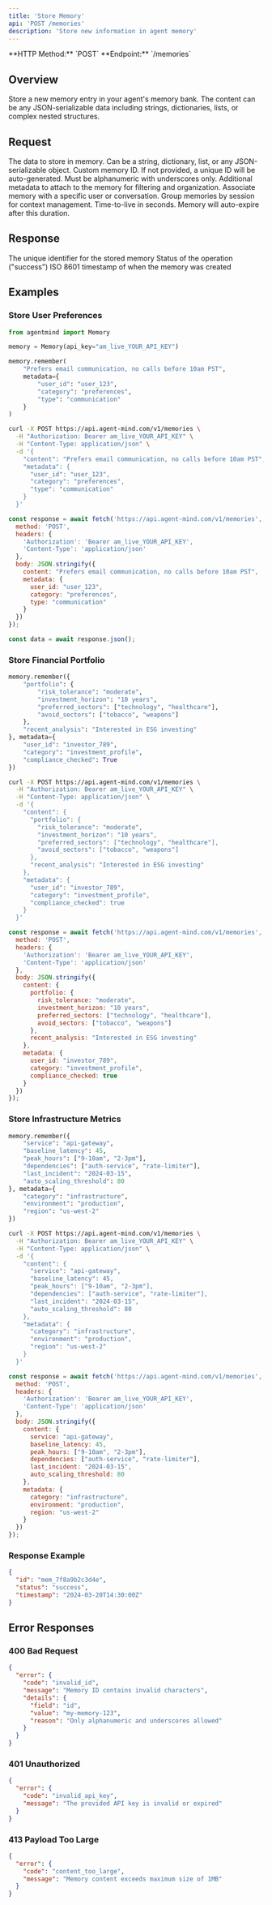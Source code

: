 ```yaml
---
title: 'Store Memory'
api: 'POST /memories'
description: 'Store new information in agent memory'
---
```


<Note>
  **HTTP Method:** `POST`  
  **Endpoint:** `/memories`
</Note>

## Overview

Store a new memory entry in your agent's memory bank. The content can be any JSON-serializable data including strings, dictionaries, lists, or complex nested structures.

## Request

<ParamField body="content" type="any" required>
  The data to store in memory. Can be a string, dictionary, list, or any JSON-serializable object.
</ParamField>

<ParamField body="id" type="string">
  Custom memory ID. If not provided, a unique ID will be auto-generated. Must be alphanumeric with underscores only.
</ParamField>

<ParamField body="metadata" type="object">
  Additional metadata to attach to the memory for filtering and organization.
</ParamField>

<ParamField body="user_id" type="string">
  Associate memory with a specific user or conversation.
</ParamField>

<ParamField body="session_id" type="string">
  Group memories by session for context management.
</ParamField>

<ParamField body="ttl" type="integer">
  Time-to-live in seconds. Memory will auto-expire after this duration.
</ParamField>

## Response

<ResponseField name="id" type="string">
  The unique identifier for the stored memory
</ResponseField>

<ResponseField name="status" type="string">
  Status of the operation ("success")
</ResponseField>

<ResponseField name="timestamp" type="string">
  ISO 8601 timestamp of when the memory was created
</ResponseField>

## Examples

### Store User Preferences

<CodeGroup>

```python Python
from agentmind import Memory

memory = Memory(api_key="am_live_YOUR_API_KEY")

memory.remember(
    "Prefers email communication, no calls before 10am PST",
    metadata={
        "user_id": "user_123",
        "category": "preferences",
        "type": "communication"
    }
)
```

```bash cURL
curl -X POST https://api.agent-mind.com/v1/memories \
  -H "Authorization: Bearer am_live_YOUR_API_KEY" \
  -H "Content-Type: application/json" \
  -d '{
    "content": "Prefers email communication, no calls before 10am PST",
    "metadata": {
      "user_id": "user_123",
      "category": "preferences",
      "type": "communication"
    }
  }'
```

```javascript JavaScript
const response = await fetch('https://api.agent-mind.com/v1/memories', {
  method: 'POST',
  headers: {
    'Authorization': 'Bearer am_live_YOUR_API_KEY',
    'Content-Type': 'application/json'
  },
  body: JSON.stringify({
    content: "Prefers email communication, no calls before 10am PST",
    metadata: {
      user_id: "user_123",
      category: "preferences",
      type: "communication"
    }
  })
});

const data = await response.json();
```

</CodeGroup>

### Store Financial Portfolio

<CodeGroup>

```python Python
memory.remember({
    "portfolio": {
        "risk_tolerance": "moderate",
        "investment_horizon": "10 years",
        "preferred_sectors": ["technology", "healthcare"],
        "avoid_sectors": ["tobacco", "weapons"]
    },
    "recent_analysis": "Interested in ESG investing"
}, metadata={
    "user_id": "investor_789",
    "category": "investment_profile",
    "compliance_checked": True
})
```

```bash cURL
curl -X POST https://api.agent-mind.com/v1/memories \
  -H "Authorization: Bearer am_live_YOUR_API_KEY" \
  -H "Content-Type: application/json" \
  -d '{
    "content": {
      "portfolio": {
        "risk_tolerance": "moderate",
        "investment_horizon": "10 years",
        "preferred_sectors": ["technology", "healthcare"],
        "avoid_sectors": ["tobacco", "weapons"]
      },
      "recent_analysis": "Interested in ESG investing"
    },
    "metadata": {
      "user_id": "investor_789",
      "category": "investment_profile",
      "compliance_checked": true
    }
  }'
```

```javascript JavaScript
const response = await fetch('https://api.agent-mind.com/v1/memories', {
  method: 'POST',
  headers: {
    'Authorization': 'Bearer am_live_YOUR_API_KEY',
    'Content-Type': 'application/json'
  },
  body: JSON.stringify({
    content: {
      portfolio: {
        risk_tolerance: "moderate",
        investment_horizon: "10 years",
        preferred_sectors: ["technology", "healthcare"],
        avoid_sectors: ["tobacco", "weapons"]
      },
      recent_analysis: "Interested in ESG investing"
    },
    metadata: {
      user_id: "investor_789",
      category: "investment_profile",
      compliance_checked: true
    }
  })
});
```

</CodeGroup>

### Store Infrastructure Metrics

<CodeGroup>

```python Python
memory.remember({
    "service": "api-gateway",
    "baseline_latency": 45,
    "peak_hours": ["9-10am", "2-3pm"],
    "dependencies": ["auth-service", "rate-limiter"],
    "last_incident": "2024-03-15",
    "auto_scaling_threshold": 80
}, metadata={
    "category": "infrastructure",
    "environment": "production",
    "region": "us-west-2"
})
```

```bash cURL
curl -X POST https://api.agent-mind.com/v1/memories \
  -H "Authorization: Bearer am_live_YOUR_API_KEY" \
  -H "Content-Type: application/json" \
  -d '{
    "content": {
      "service": "api-gateway",
      "baseline_latency": 45,
      "peak_hours": ["9-10am", "2-3pm"],
      "dependencies": ["auth-service", "rate-limiter"],
      "last_incident": "2024-03-15",
      "auto_scaling_threshold": 80
    },
    "metadata": {
      "category": "infrastructure",
      "environment": "production",
      "region": "us-west-2"
    }
  }'
```

```javascript JavaScript
const response = await fetch('https://api.agent-mind.com/v1/memories', {
  method: 'POST',
  headers: {
    'Authorization': 'Bearer am_live_YOUR_API_KEY',
    'Content-Type': 'application/json'
  },
  body: JSON.stringify({
    content: {
      service: "api-gateway",
      baseline_latency: 45,
      peak_hours: ["9-10am", "2-3pm"],
      dependencies: ["auth-service", "rate-limiter"],
      last_incident: "2024-03-15",
      auto_scaling_threshold: 80
    },
    metadata: {
      category: "infrastructure",
      environment: "production",
      region: "us-west-2"
    }
  })
});
```

</CodeGroup>

### Response Example

```json
{
  "id": "mem_7f8a9b2c3d4e",
  "status": "success",
  "timestamp": "2024-03-20T14:30:00Z"
}
```

## Error Responses

### 400 Bad Request

```json
{
  "error": {
    "code": "invalid_id",
    "message": "Memory ID contains invalid characters",
    "details": {
      "field": "id",
      "value": "my-memory-123",
      "reason": "Only alphanumeric and underscores allowed"
    }
  }
}
```

### 401 Unauthorized

```json
{
  "error": {
    "code": "invalid_api_key",
    "message": "The provided API key is invalid or expired"
  }
}
```

### 413 Payload Too Large

```json
{
  "error": {
    "code": "content_too_large",
    "message": "Memory content exceeds maximum size of 1MB"
  }
}
```